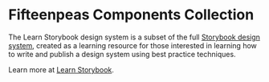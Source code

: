 
<Meta title="Fifteenpeas Component Collection/Introduction" />

# Fifteenpeas Components Collection

The Learn Storybook design system is a subset of the full [Storybook design system](https://github.com/storybookjs/design-system/), created as a learning resource for those interested in learning how to write and publish a design system using best practice techniques.

Learn more at [Learn Storybook](https://learnstorybook.com).